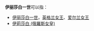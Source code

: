 {{noteTA
|1=zh-cn:伊丽莎白;zh-tw:伊莉莎白;zh-hk:伊利沙伯;
}}
'''伊丽莎白一世'''可以指：

* [[伊丽莎白一世|伊丽莎白一世]]，[[英格蘭君主列表|英格兰女王]]、[[爱尔兰君主列表|爱尔兰女王]]
* [[伊莉莎白_(俄羅斯女皇)|伊莉莎白 (俄羅斯女皇)]]

{{Disambiguation|Y|Cat=六字人名譯名消歧義}}